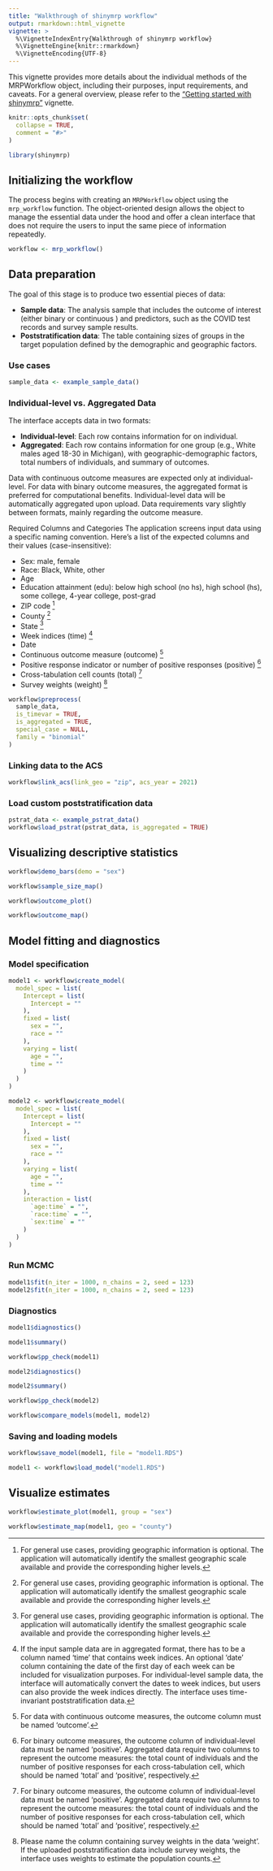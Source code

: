 ```yaml
---
title: "Walkthrough of shinymrp workflow"
output: rmarkdown::html_vignette
vignette: >
  %\VignetteIndexEntry{Walkthrough of shinymrp workflow}
  %\VignetteEngine{knitr::rmarkdown}
  %\VignetteEncoding{UTF-8}
---
```


This vignette provides more details about the individual methods of the MRPWorkflow object, including their purposes, input requirements, and caveats. For a general overview, please refer to the ["Getting started with shinymrp"](https://mrp-interface.github.io/shinymrp/articles/getting-started.html) vignette.

```r
knitr::opts_chunk$set(
  collapse = TRUE,
  comment = "#>"
)
```

```r
library(shinymrp)
```

## Initializing the workflow

The process begins with creating an `MRPWorkflow` object using the `mrp_workflow` function. The object-oriented design allows the object to manage the essential data under the hood and offer a clean interface that does not require the users to input the same piece of information repeatedly.

```r
workflow <- mrp_workflow()
```

## Data preparation

The goal of this stage is to produce two essential pieces of data:

- **Sample data**: The analysis sample that includes the outcome of interest (either binary or continuous ) and predictors, such as the COVID test records and survey sample results.
- **Poststratification data**: The table containing sizes of groups in the target population defined by the demographic and geographic factors.

### Use cases

```r
sample_data <- example_sample_data()
```

### Individual-level vs. Aggregated Data

The interface accepts data in two formats:

- **Individual-level**: Each row contains information for on individual.
- **Aggregated**: Each row contains information for one group (e.g., White males aged 18-30 in Michigan), with geographic-demographic factors, total numbers of individuals, and summary of outcomes.

Data with continuous outcome measures are expected only at individual-level. For data with binary outcome measures, the aggregated format is preferred for computational benefits. Individual-level data will be automatically aggregated upon upload. Data requirements vary slightly between formats, mainly regarding the outcome measure.

Required Columns and Categories
The application screens input data using a specific naming convention. Here's a list of the expected columns and their values (case-insensitive):

- Sex: male, female
- Race: Black, White, other
- Age
- Education attainment (edu): below high school (no hs), high school (hs), some college, 4-year college, post-grad
- ZIP code [^geo]
- County [^geo]
- State [^geo]
- Week indices (time) [^time]
- Date
- Continuous outcome measure (outcome) [^outcome-cont]
- Positive response indicator or number of positive responses (positive) [^outcome-bin]
- Cross-tabulation cell counts (total) [^outcome-bin]
- Survey weights (weight) [^weight]

[^geo]: For general use cases, providing geographic information is optional. The application will automatically identify the smallest geographic scale available and provide the corresponding higher levels.
[^time]: If the input sample data are in aggregated format, there has to be a column named 'time' that contains week indices. An optional 'date' column containing the date of the first day of each week can be included for visualization purposes. For individual-level sample data, the interface will automatically convert the dates to week indices, but users can also provide the week indices directly. The interface uses time-invariant poststratification data.
[^outcome-cont]: For data with continuous outcome measures, the outcome column must be named 'outcome'.
[^outcome-bin]: For binary outcome measures, the outcome column of individual-level data must be named 'positive'. Aggregated data require two columns to represent the outcome measures: the total count of individuals and the number of positive responses for each cross-tabulation cell, which should be named 'total' and 'positive', respectively.
[^weight]: Please name the column containing survey weights in the data 'weight'. If the uploaded poststratification data include survey weights, the interface uses weights to estimate the population counts.

```r
workflow$preprocess(
  sample_data,
  is_timevar = TRUE,
  is_aggregated = TRUE,
  special_case = NULL,
  family = "binomial"
)
```

### Linking data to the ACS
```r
workflow$link_acs(link_geo = "zip", acs_year = 2021)
```

### Load custom poststratification data
```r
pstrat_data <- example_pstrat_data()
workflow$load_pstrat(pstrat_data, is_aggregated = TRUE)
```

## Visualizing descriptive statistics

```r
workflow$demo_bars(demo = "sex")
```

```r
workflow$sample_size_map()
```

```r
workflow$outcome_plot()
```

```r
workflow$outcome_map()
```

## Model fitting and diagnostics


### Model specification

```r
model1 <- workflow$create_model(
  model_spec = list(
    Intercept = list(
      Intercept = ""
    ),
    fixed = list(
      sex = "",
      race = ""
    ),
    varying = list(
      age = "",
      time = ""
    )
  )
)
```

```r
model2 <- workflow$create_model(
  model_spec = list(
    Intercept = list(
      Intercept = ""
    ),
    fixed = list(
      sex = "",
      race = ""
    ),
    varying = list(
      age = "",
      time = ""
    ),
    interaction = list(
      `age:time` = "",
      `race:time` = "",
      `sex:time` = ""
    )
  )
)
```

### Run MCMC

```r
model1$fit(n_iter = 1000, n_chains = 2, seed = 123)
model2$fit(n_iter = 1000, n_chains = 2, seed = 123)
```

### Diagnostics

```r
model1$diagnostics()
```

```r
model1$summary()
```

```r
workflow$pp_check(model1)
```

```r
model2$diagnostics()
```

```r
model2$summary()
```

```r
workflow$pp_check(model2)
```

```r
workflow$compare_models(model1, model2)
```

### Saving and loading models

```r
workflow$save_model(model1, file = "model1.RDS")
```

```r
model1 <- workflow$load_model("model1.RDS")
```


## Visualize estimates

```r
workflow$estimate_plot(model1, group = "sex")
```

```r
workflow$estimate_map(model1, geo = "county")
```
